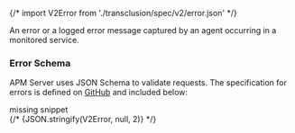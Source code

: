 

{/* import V2Error from './transclusion/spec/v2/error.json' */}

<div id="api-error"></div>

An error or a logged error message captured by an agent occurring in a monitored service.

<div id="api-error-schema"></div>

### Error Schema

APM Server uses JSON Schema to validate requests. The specification for errors is defined on
[GitHub](https://github.com/elastic/apm-server/blob/main/docs/spec/v2/error.json) and included below:

<div style={{ backgroundColor: "#F1F4FA", width: "100%", height: "250px", textAlign: "center", paddingTop: "110px", marginBottom: "20px" }}><DocIcon type="documents" title="missing snippet"/> missing snippet</div>
{/* <DocCode language="json">
  {JSON.stringify(V2Error, null, 2)}
</DocCode> */}

